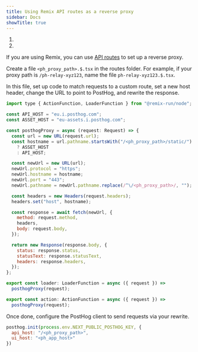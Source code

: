 ```yaml
---
title: Using Remix API routes as a reverse proxy
sidebar: Docs
showTitle: true
---
```



<CalloutBox icon="IconWarning" title="Warning" type="fyi">

  1. <ProxyWarning />
  2. <RegionWarning />

</CalloutBox>

If you are using Remix, you can use [API routes](https://remix.run/docs/en/main/guides/api-routes) to set up a reverse proxy.

Create a file `<ph_proxy_path>.$.tsx` in the routes folder. For example, if your proxy path is `/ph-relay-xyz123`, name the file `ph-relay-xyz123.$.tsx`.

In this file, set up code to match requests to a custom route, set a new host header, change the URL to point to PostHog, and rewrite the response.

```js
import type { ActionFunction, LoaderFunction } from "@remix-run/node";

const API_HOST = "eu.i.posthog.com";
const ASSET_HOST = "eu-assets.i.posthog.com";

const posthogProxy = async (request: Request) => {
  const url = new URL(request.url);
  const hostname = url.pathname.startsWith("/<ph_proxy_path>/static/")
    ? ASSET_HOST
    : API_HOST;

  const newUrl = new URL(url);
  newUrl.protocol = "https";
  newUrl.hostname = hostname;
  newUrl.port = "443";
  newUrl.pathname = newUrl.pathname.replace(/^\/<ph_proxy_path>/, "");

  const headers = new Headers(request.headers);
  headers.set("host", hostname);

  const response = await fetch(newUrl, {
    method: request.method,
    headers,
    body: request.body,
  });

  return new Response(response.body, {
    status: response.status,
    statusText: response.statusText,
    headers: response.headers,
  });
};

export const loader: LoaderFunction = async ({ request }) =>
  posthogProxy(request);

export const action: ActionFunction = async ({ request }) =>
  posthogProxy(request);
```

Once done, configure the PostHog client to send requests via your rewrite.

```js
posthog.init(process.env.NEXT_PUBLIC_POSTHOG_KEY, {
  api_host: "/<ph_proxy_path>",
  ui_host: "<ph_app_host>"
})
```